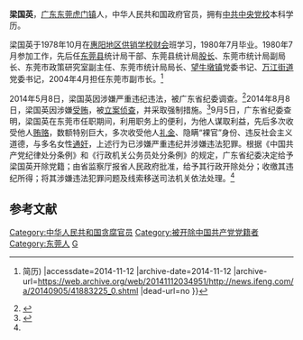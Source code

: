 '''梁国英'''{{BD|1958年|8月}}，[[广东|广东]][[东莞|东莞]][[虎门镇|虎门镇]]人，中华人民共和国政府官员，拥有[[中共中央党校|中共中央党校]]本科学历。

梁国英于1978年10月在[[惠阳地区|惠阳地区]][[供销学校|供销学校]][[财会|财会]]班学习，1980年7月毕业。1980年7月参加工作，先后任[[东莞县|东莞县]]统计局干部、东莞县统计局[[股长|股长]]、东莞市统计局副局长、东莞市政策研究室副主任、东莞市统计局局长、[[望牛墩镇|望牛墩镇]]党委书记、[[万江街道|万江街道]]党委书记，2004年4月担任东莞市副市长。<ref name="双开">{{Cite web |url=http://news.ifeng.com/a/20140905/41883225_0.shtml |title=东莞常务副市长梁国英与多名女性通奸 隐瞒裸官身份被双开(图{{!}}简历) |accessdate=2014-11-12 |archive-date=2014-11-12 |archive-url=https://web.archive.org/web/20141112034951/http://news.ifeng.com/a/20140905/41883225_0.shtml |dead-url=no }}</ref>

2014年5月8日，梁国英因涉嫌严重违纪违法，被广东省纪委调查。<ref>{{Cite web |url=http://www.gdjct.gd.gov.cn/yasd/21958.jhtml |title=广东省东莞市市委常委、常务副市长梁国英涉嫌严重违纪 正在接受组织调查 |accessdate=2014-11-12 |archive-date=2014-11-12 |archive-url=https://web.archive.org/web/20141112033828/http://www.gdjct.gd.gov.cn/yasd/21958.jhtml |dead-url=no }}</ref>2014年8月8日，梁国英因涉嫌[[受贿|受贿]]，被[[立案侦查|立案侦查]]，并采取强制措施。<ref>{{Cite web |url=http://news.xinhuanet.com/yzyd/legal/20140808/c_1111993160.htm |title=东莞原常务副市长梁国英涉嫌受贿犯罪被立案侦查 |accessdate=2014-11-12 |archive-date=2014-11-18 |archive-url=https://web.archive.org/web/20141118210159/http://news.xinhuanet.com/yzyd/legal/20140808/c_1111993160.htm |dead-url=no }}</ref>9月5日，广东省纪委查明，梁国英在东莞市任职期间，利用职务上的便利，为他人谋取利益，先后多次收受他人[[贿赂|贿赂]]，数额特别巨大，多次收受他人[[礼金|礼金]]、隐瞒“裸官”身份、违反社会主义道德，与多名女性[[通奸|通奸]]，上述行为已涉嫌严重违纪并涉嫌违法犯罪。根据《中国共产党纪律处分条例》和《行政机关公务员处分条例》的规定，广东省纪委决定给予梁国英开除党籍；由省监察厅报省人民政府批准，给予其行政开除处分；收缴其违纪所得；将其涉嫌违法犯罪问题及线索移送司法机关依法处理。<ref name="双开"/>

==参考文献==
{{Reflist}}

{{DEFAULTSORT:Liáng Guóyīng}}
[[Category:中华人民共和国贪腐官员|Category:中华人民共和国贪腐官员]]
[[Category:被开除中国共产党党籍者|Category:被开除中国共产党党籍者]]
[[Category:东莞人|Category:东莞人]]
[[Category:梁姓|G]]